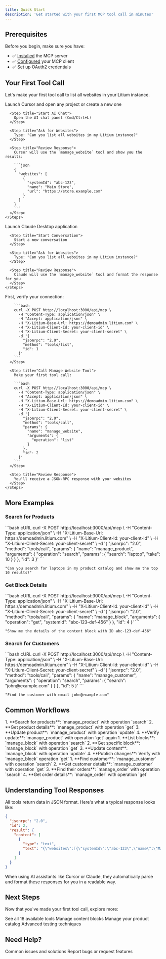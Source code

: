 ```yaml
---
title: Quick Start
description: 'Get started with your first MCP tool call in minutes'
---
```


## Prerequisites

Before you begin, make sure you have:

- ✅ [Installed](/getting-started/installation) the MCP server
- ✅ [Configured](/getting-started/configuration) your MCP client
- ✅ [Set up](/getting-started/authentication) OAuth2 credentials

## Your First Tool Call

Let's make your first tool call to list all websites in your Litium instance.

<Tabs>
  <Tab title="Using Cursor">
    <Steps>
      <Step title="Open Cursor">
        Launch Cursor and open any project or create a new one
      </Step>

      <Step title="Start AI Chat">
        Open the AI chat panel (Cmd/Ctrl+L)
      </Step>

      <Step title="Ask for Websites">
        Type: "Can you list all websites in my Litium instance?"
      </Step>

      <Step title="Review Response">
        Cursor will use the `manage_website` tool and show you the results:
        
        ```json
        {
          "websites": [
            {
              "systemId": "abc-123",
              "name": "Main Store",
              "url": "https://store.example.com"
            }
          ]
        }
        ```
      </Step>
    </Steps>
  </Tab>

  <Tab title="Using Claude Desktop">
    <Steps>
      <Step title="Open Claude Desktop">
        Launch Claude Desktop application
      </Step>

      <Step title="Start Conversation">
        Start a new conversation
      </Step>

      <Step title="Ask for Websites">
        Type: "Can you list all websites in my Litium instance?"
      </Step>

      <Step title="Review Response">
        Claude will use the `manage_website` tool and format the response for you
      </Step>
    </Steps>
  </Tab>

  <Tab title="Using cURL">
    <Steps>
      <Step title="List Available Tools">
        First, verify your connection:
        
        ```bash
        curl -X POST http://localhost:3000/api/mcp \
          -H "Content-Type: application/json" \
          -H "Accept: application/json" \
          -H "X-Litium-Base-Url: https://demoadmin.litium.com" \
          -H "X-Litium-Client-Id: your-client-id" \
          -H "X-Litium-Client-Secret: your-client-secret" \
          -d '{
            "jsonrpc": "2.0",
            "method": "tools/list",
            "id": 1
          }'
        ```
      </Step>

      <Step title="Call Manage Website Tool">
        Make your first tool call:
        
        ```bash
        curl -X POST http://localhost:3000/api/mcp \
          -H "Content-Type: application/json" \
          -H "Accept: application/json" \
          -H "X-Litium-Base-Url: https://demoadmin.litium.com" \
          -H "X-Litium-Client-Id: your-client-id" \
          -H "X-Litium-Client-Secret: your-client-secret" \
          -d '{
            "jsonrpc": "2.0",
            "method": "tools/call",
            "params": {
              "name": "manage_website",
              "arguments": {
                "operation": "list"
              }
            },
            "id": 2
          }'
        ```
      </Step>

      <Step title="Review Response">
        You'll receive a JSON-RPC response with your websites
      </Step>
    </Steps>
  </Tab>
</Tabs>

## More Examples

### Search for Products

<CodeGroup>
```bash cURL
curl -X POST http://localhost:3000/api/mcp \
  -H "Content-Type: application/json" \
  -H "X-Litium-Base-Url: https://demoadmin.litium.com" \
  -H "X-Litium-Client-Id: your-client-id" \
  -H "X-Litium-Client-Secret: your-client-secret" \
  -d '{
    "jsonrpc": "2.0",
    "method": "tools/call",
    "params": {
      "name": "manage_product",
      "arguments": {
        "operation": "search",
        "params": {
          "search": "laptop",
          "take": 10
        }
      }
    },
    "id": 3
  }'
```

```text Natural Language (Cursor/Claude)
"Can you search for laptops in my product catalog and show me the top 10 results?"
```
</CodeGroup>

### Get Block Details

<CodeGroup>
```bash cURL
curl -X POST http://localhost:3000/api/mcp \
  -H "Content-Type: application/json" \
  -H "X-Litium-Base-Url: https://demoadmin.litium.com" \
  -H "X-Litium-Client-Id: your-client-id" \
  -H "X-Litium-Client-Secret: your-client-secret" \
  -d '{
    "jsonrpc": "2.0",
    "method": "tools/call",
    "params": {
      "name": "manage_block",
      "arguments": {
        "operation": "get",
        "systemId": "abc-123-def-456"
      }
    },
    "id": 4
  }'
```

```text Natural Language (Cursor/Claude)
"Show me the details of the content block with ID abc-123-def-456"
```
</CodeGroup>

### Search for Customers

<CodeGroup>
```bash cURL
curl -X POST http://localhost:3000/api/mcp \
  -H "Content-Type: application/json" \
  -H "X-Litium-Base-Url: https://demoadmin.litium.com" \
  -H "X-Litium-Client-Id: your-client-id" \
  -H "X-Litium-Client-Secret: your-client-secret" \
  -d '{
    "jsonrpc": "2.0",
    "method": "tools/call",
    "params": {
      "name": "manage_customer",
      "arguments": {
        "operation": "search",
        "params": {
          "search": "john@example.com"
        }
      }
    },
    "id": 5
  }'
```

```text Natural Language (Cursor/Claude)
"Find the customer with email john@example.com"
```
</CodeGroup>

## Common Workflows

<AccordionGroup>
  <Accordion title="Product Management Workflow" icon="box">
    1. **Search for products**: `manage_product` with operation `search`
    2. **Get product details**: `manage_product` with operation `get`
    3. **Update product**: `manage_product` with operation `update`
    4. **Verify update**: `manage_product` with operation `get` again
  </Accordion>

  <Accordion title="Content Management Workflow" icon="file-lines">
    1. **List blocks**: `manage_block` with operation `search`
    2. **Get specific block**: `manage_block` with operation `get`
    3. **Update content**: `manage_block` with operation `update`
    4. **Publish changes**: Verify with `manage_block` operation `get`
  </Accordion>

  <Accordion title="Customer Support Workflow" icon="headset">
    1. **Find customer**: `manage_customer` with operation `search`
    2. **Get customer details**: `manage_customer` with operation `get`
    3. **Find their orders**: `manage_order` with operation `search`
    4. **Get order details**: `manage_order` with operation `get`
  </Accordion>
</AccordionGroup>

## Understanding Tool Responses

All tools return data in JSON format. Here's what a typical response looks like:

```json
{
  "jsonrpc": "2.0",
  "id": 2,
  "result": {
    "content": [
      {
        "type": "text",
        "text": "{\"websites\":[{\"systemId\":\"abc-123\",\"name\":\"Main Store\"}]}"
      }
    ]
  }
}
```

<Info>
  When using AI assistants like Cursor or Claude, they automatically parse and format these responses for you in a readable way.
</Info>

## Next Steps

Now that you've made your first tool call, explore more:

<CardGroup cols={2}>
  <Card
    title="Browse All Tools"
    icon="toolbox"
    href="/tools/overview"
  >
    See all 18 available tools
  </Card>
  <Card
    title="Content Tools"
    icon="cube"
    href="/tools/content/manage-block"
  >
    Manage content blocks
  </Card>
  <Card
    title="Products Tools"
    icon="box"
    href="/tools/products/manage-product"
  >
    Manage your product catalog
  </Card>
  <Card
    title="Testing Guide"
    icon="flask"
    href="/guides/testing"
  >
    Advanced testing techniques
  </Card>
</CardGroup>

## Need Help?

<CardGroup cols={2}>
  <Card title="Troubleshooting" icon="wrench" href="/guides/troubleshooting">
    Common issues and solutions
  </Card>
  <Card title="GitHub Issues" icon="github" href="https://github.com/tonnguyen/litium-admin-mcp-server/issues">
    Report bugs or request features
  </Card>
</CardGroup>

